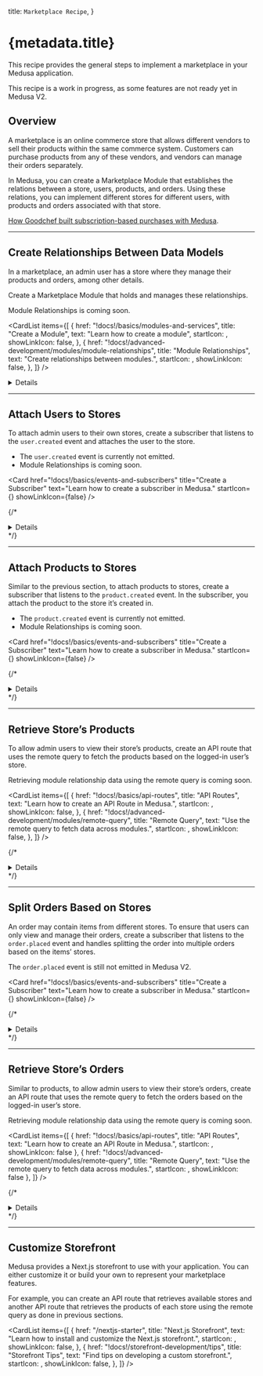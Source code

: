 
  title: `Marketplace Recipe`,
}

# {metadata.title}

This recipe provides the general steps to implement a marketplace in your Medusa application.

<Note type="soon" title="In Development">

This recipe is a work in progress, as some features are not ready yet in Medusa V2.

</Note>

## Overview

A marketplace is an online commerce store that allows different vendors to sell their products within the same commerce system. Customers can purchase products from any of these vendors, and vendors can manage their orders separately.

In Medusa, you can create a Marketplace Module that establishes the relations between a store, users, products, and orders. Using these relations, you can implement different stores for different users, with products and orders associated with that store.

<Note title="Related use-case">

[How Goodchef built subscription-based purchases with Medusa](https://medusajs.com/blog/foraged/).

</Note>

---

## Create Relationships Between Data Models

In a marketplace, an admin user has a store where they manage their products and orders, among other details.

Create a Marketplace Module that holds and manages these relationships.

<Note type="soon">

Module Relationships is coming soon.

</Note>

<CardList
  items={[
    {
      href: "!docs!/basics/modules-and-services",
      title: "Create a Module",
      text: "Learn how to create a module",
      startIcon: <AcademicCapSolid />,
      showLinkIcon: false,
    },
    {
      href: "!docs!/advanced-development/modules/module-relationships",
      title: "Module Relationships",
      text: "Create relationships between modules.",
      startIcon: <AcademicCapSolid />,
      showLinkIcon: false,
    },
  ]}
/>

<Details summaryContent="Example">

In this section, you’ll create a Marketplace Module with the necessary relationships and functionalities in the main service.

Start by creating the directory `src/modules/marketplace`.

Then, create the file `src/modules/marketplace/models/store-user.ts` with the following content:

```ts title="src/modules/marketplace/models/store-user.ts"
import { model } from "@medusajs/utils"

const StoreUser = model.define("store_user", {
  id: model.id().primaryKey(),
  store_id: model.text(),
  user_id: model.text(),
})

export default StoreUser
```

This creates a `StoreUser` data model with the `store_id` and `user_id` properties.

{/* These properties will be used later to establish relationships to the Store and User modules. */}

Next, create the file `src/modules/marketplace/models/store-product.ts` with the following content:

```ts title="src/modules/marketplace/models/store-product.ts"
import { model } from "@medusajs/utils"

const StoreProduct = model.define("store_user", {
  id: model.id().primaryKey(),
  store_id: model.text(),
  product_id: model.text(),
})

export default StoreProduct
```

This creates a `StoreProduct` data model with the `store_id` and `product_id` properties.

{/* These properties will be used later to establish relationships to the Store and Product modules. */}

Finally, create the file `src/modules/marketplace/models/store-order.ts` with the following content:

```ts title="src/modules/marketplace/models/store-order.ts"
import { model } from "@medusajs/utils"

const StoreOrder = model.define("store_user", {
  id: model.id().primaryKey(),
  store_id: model.text(),
  order_id: model.text(),
  parent_order_id: model.text(),
})

export default StoreOrder
```

This creates a `StoreOrder` data model with the `store_id`, `order_id`, and `parent_order_id` properties.

{/* The `store_id` and `order_id` properties will be used to establish relationships to the Store and Order modules. You’ll learn about the use of `parent_order_id` in a later section. */}

To reflect these changes on the database, create the migration `src/modules/marketplace/migrations/Migration20240514143248.ts` with the following content:

```ts title="src/modules/marketplace/migrations/Migration20240514143248.ts"
import { Migration } from "@mikro-orm/migrations"

export class Migration20240514143248 extends Migration {
  async up(): Promise<void> {
    this.addSql(
      'create table if not exists "store_order" ("id" varchar(255) not null, "store_id" text not null, "order_id" text not null, "parent_order_id" text not null, constraint "store_order_pkey" primary key ("id"));'
    )

    this.addSql(
      'create table if not exists "store_product" ("id" varchar(255) not null, "store_id" text not null, "product_id" text not null, constraint "store_product_pkey" primary key ("id"));'
    )

    this.addSql(
      'create table if not exists "store_user" ("id" varchar(255) not null, "store_id" text not null, "user_id" text not null, constraint "store_user_pkey" primary key ("id"));'
    )
  }

  async down(): Promise<void> {
    this.addSql('drop table if exists "store_order" cascade;')

    this.addSql('drop table if exists "store_product" cascade;')

    this.addSql('drop table if exists "store_user" cascade;')
  }
}
```

You’ll run the migration after registering the module in the Medusa configurations.

Then, create the module’s main service at `src/modules/marketplace/service.ts` with the following content:

  ["6", "MedusaService", "Extends the service factory to generate data management features."]
]
  
  ```ts title="src/modules/marketplace/service.ts" highlights={mainServiceHighlights} collapsibleLines="1-5" expandButtonLabel="Show Imports"
  import { MedusaService } from "@medusajs/utils"
  import StoreUser from "./models/store-user"
  import StoreProduct from "./models/store-product"
  import StoreOrder from "./models/store-order"

class MarketplaceModuleService extends MedusaService({
StoreUser,
StoreProduct,
StoreOrder,
}){
// TODO add custom methods
}

export default MarketplaceModuleService

````

The module’s main service extends the service factory to generate data management features for the `StoreUser`, `StoreProduct`, and `StoreOrder` data models.

Finally, create the module definition at `src/modules/marketplace/index.ts` with the following content:

```ts title="src/modules/marketplace/index.ts"
import MarketplaceModuleService from "./service"

export default {
  service: MarketplaceModuleService,
}
````

To use the module, add it to the `modules` object in `medusa-config.js`:

```js title="medusa-config.js"
module.exports = defineConfig({
  // ...
  modules: {
    marketplaceModuleService: {
      resolve: "./modules/marketplace",
      definition: {
        isQueryable: true,
      },
    },
  },
})
```

Then, run the migrations of the module:

```bash npm2yarn
npx medusa migrations run
```

</Details>


---

## Attach Users to Stores

To attach admin users to their own stores, create a subscriber that listens to the `user.created` event and attaches the user to the store.

<Note type="soon">

- The `user.created` event is currently not emitted.
- Module Relationships is coming soon.

</Note>

<Card
  href="!docs!/basics/events-and-subscribers"
  title="Create a Subscriber"
  text="Learn how to create a subscriber in Medusa."
  startIcon={<AcademicCapSolid />}
  showLinkIcon={false}
/>

{/\* <Details summaryContent="Example">

Create the file `src/subscribers/user-created.ts` with the following content:

  ["13", "data", "The event data payload with the created user's ID."],
  ["27", "retrieveUser", "Retrieve the created user."],
  ["29", "createStores", "Create a store for that user using the Store Module."],
  ["33", "createStoreUsers", "Create a relationship between the user and the store by creating a `StoreUser` record."]
]
  
  ```ts title="src/subscribers/user-created.ts" highlights={userSubscriberHighlights} collapsibleLines="1-11" expandButtonLabel="Show Imports"
  import type { 
    SubscriberArgs, 
    SubscriberConfig,
  } from "@medusajs/medusa"
  import { ModuleRegistrationName } from "@medusajs/utils"
  import { 
    IUserModuleService,
    IStoreModuleService,
  } from "@medusajs/types"
  import MarketplaceModuleService from "../modules/marketplace/service"

export default async function userCreatedHandler({
data,
container,
}: SubscriberArgs<{ id: string }>) {
const { id } = "data" in data ? data.data : data
const userModuleService: IUserModuleService = container.resolve(
ModuleRegistrationName.USER
)
const storeModuleService: IStoreModuleService = container.resolve(
ModuleRegistrationName.STORE
)
const marketplaceModuleService: MarketplaceModuleService = container.resolve(
"marketplaceModuleService"
)

    const user = await userModuleService.retrieveUser(id)

    const store = await storeModuleService.createStores({
      name: `${user.first_name}'s Store`,
    })

    const storeUser = await marketplaceModuleService.createStoreUsers({
      store_id: store.id,
      user_id: user.id,
    })

    console.log(`Created StoreUser ${storeUser.id}`)

}

export const config: SubscriberConfig = {
event: "user.created",
}

````

This adds a subscriber to the `user.created` event. In the subscriber, you:

- Retrieve the created user. The created user’s ID is passed in the event’s data payload.
- Create a store for that user using the Store Module.
- Create a relationship between the user and the store by creating a `StoreUser` record.

To test it out, use the `medusa user` command to create a user:

```bash npm2yarn
npx medusa user -e my-admin@medusa-test.com -p supersecret
````

At the end of the output, you should see the message `Created StoreUser {store_user_id}` where the `{store_user_id}` is the ID of the created `StoreUser`.

</Details> */}

---

## Attach Products to Stores

Similar to the previous section, to attach products to stores, create a subscriber that listens to the `product.created` event. In the subscriber, you attach the product to the store it’s created in.

<Note type="soon">

- The `product.created` event is currently not emitted.
- Module Relationships is coming soon.

</Note>

<Card
  href="!docs!/basics/events-and-subscribers"
  title="Create a Subscriber"
  text="Learn how to create a subscriber in Medusa."
  startIcon={<AcademicCapSolid />}
  showLinkIcon={false}
/>

{/\* <Details summaryContent="Example">

Create the file `src/subscribers/product-created.ts` with the following content:

  ["24", "retrieveProduct", "Retrieve the created product."],
  ["26", "", "This subscriber requires the store ID to be set in `product.metadata.store_id`. If not, the subscriber ends execution."],
  ["30", "createStoreProducts", "Create a relationship between the product and the store by creating a `StoreProduct` record."]
]
    
  ```ts title="src/subscribers/product-created.ts" highlights={productSubscriberHighlights} collapsibleLines="1-10" expandButtonLabel="Show Imports"
  import type { 
    SubscriberArgs, 
    SubscriberConfig,
  } from "@medusajs/medusa"
  import { ModuleRegistrationName } from "@medusajs/utils"
  import { 
    IProductModuleService,
  } from "@medusajs/types"
  import MarketplaceModuleService from "../modules/marketplace/service"

export default async function productCreateHandler({
data,
container,
}: SubscriberArgs<{ id: string }>) {
const { id } = "data" in data ? data.data : data
const productModuleService: IProductModuleService = container.resolve(
ModuleRegistrationName.PRODUCT
)

    const marketplaceModuleService: MarketplaceModuleService = container.resolve(
      "marketplaceModuleService"
    )

    const product = await productModuleService.retrieveProduct(id)

    if (!product.metadata?.store_id) {
      return
    }

    await marketplaceModuleService.createStoreProducts({
      store_id: product.metadata.store_id as string,
      product_id: id,
    })

}

export const config: SubscriberConfig = {
event: "product.created",
}

````

This adds a subscriber to the `product.created` event. In the subscriber, you:

- Retrieve the created product.
- This subscriber requires the store ID to be set in `product.metadata.store_id`. If not, the subscriber ends execution.
- If the store ID is found, create a relationship between the product and the store by creating a `StoreProduct` record.

To test it out, start the Medusa application:

```bash npm2yarn
npm run dev
````

Then, send an authenticated `POST` request to `/admin/products`:

```bash
curl -X POST 'http://localhost:9000/admin/products' \
-H 'Content-Type: application/json' \
-H 'Authorization: Bearer {jwt_token}' \
--data '{
    "title": "My Shirt 13",
    "metadata": {
        "store_id": "store_01HXV74JCCAHA3F2X3EWZTZG5R"
    }
}'
```

This returns the created product. In the next section, you’ll implement the API route to fetch the products of a store.

</Details> */}


---

## Retrieve Store’s Products

To allow admin users to view their store’s products, create an API route that uses the remote query to fetch the products based on the logged-in user’s store.

<Note type="soon">

Retrieving module relationship data using the remote query is coming soon.

</Note>

<CardList
  items={[
    {
      href: "!docs!/basics/api-routes",
      title: "API Routes",
      text: "Learn how to create an API Route in Medusa.",
      startIcon: <AcademicCapSolid />,
      showLinkIcon: false,
    },
    {
      href: "!docs!/advanced-development/modules/remote-query",
      title: "Remote Query",
      text: "Use the remote query to fetch data across modules.",
      startIcon: <AcademicCapSolid />,
      showLinkIcon: false,
    },
  ]}
/>

{/\* <Details summaryContent="Example">

Create the file `src/api/admin/marketplace/products/route.ts` with the following content:

  ["26", "storeUsers", "Retrieve the store of the logged-in user."],
  ["38", "query", "Build a query that retrieves the products of that store."],
  ["50", "remoteQuery", "Retrieve the products using remote query."]
]
    
  ```ts title="src/api/admin/marketplace/products/route.ts" highlights={productRoutesHighlights} collapsibleLines="1-13" expandButtonLabel="Show Imports"
  import { 
    AuthenticatedMedusaRequest, 
    MedusaResponse,
  } from "@medusajs/medusa"
  import { RemoteQueryFunction } from "@medusajs/modules-sdk"
  import { 
    remoteQueryObjectFromString,
    ContainerRegistrationKeys,
    MedusaError,
  } from "@medusajs/utils"
  import MarketplaceModuleService 
    from "../../../../modules/marketplace/service"

export async function GET(
req: AuthenticatedMedusaRequest,
res: MedusaResponse
): Promise<void> {
const marketplaceModuleService: MarketplaceModuleService =
req.scope.resolve(
"marketplaceModuleService"
)
const remoteQuery: RemoteQueryFunction = req.scope.resolve(
ContainerRegistrationKeys.REMOTE_QUERY
)

    const storeUsers = await marketplaceModuleService
      .listStoreUsers({
        user_id: req.auth_context.actor_id,
      })

    if (!storeUsers.length) {
      throw new MedusaError(
        MedusaError.Types.NOT_FOUND,
        "This user doesn't have an associated store."
      )
    }

    const query = remoteQueryObjectFromString({
      entryPoint: "store_product",
      fields: [
        "product.*",
      ],
      variables: {
        filters: {
          store_id: storeUsers[0].store_id,
        },
      },
    })

    const result = await remoteQuery(query)

    res.json({
      store_id: storeUsers[0].store_id,
      products: result.map((data) => data.product),
    })

}

````

This creates a `GET` API route at `/admin/marketplace/products`. In the API route, you:

- Retrieve the store of the logged-in user.
- Build a query that retrieves the products of that store.
- Retrieve the products using remote query and return them.

Next, create the file `src/api/middlewares.ts` with the following content:

```ts title="src/api/middlewares.ts"
import {
  MiddlewaresConfig,
  authenticate,
} from "@medusajs/medusa"

export const config: MiddlewaresConfig = {
  routes: [
    {
      matcher: "/admin/marketplace*",
      middlewares: [
        authenticate(
          "admin",
          ["session", "bearer", "api-key"]
        ),
      ],
    },
  ],
}
````

This ensures that only authenticated admin users can access your API route.

To test it out, start the Medusa application. Then, send a `GET` request to `/admin/marketplace/products`:

```bash
curl 'localhost:9000/admin/marketplace/products' \
-H 'Authorization: Bearer {jwt_token}'
```

This will return the product you created in the previous section, if the `{jwt_token}` belongs to the user of the same store ID.

</Details> */}


---

## Split Orders Based on Stores

An order may contain items from different stores. To ensure that users can only view and manage their orders, create a subscriber that listens to the `order.placed` event and handles splitting the order into multiple orders based on the items’ stores.

<Note type="soon">

The `order.placed` event is still not emitted in Medusa V2.

</Note>

<Card
  href="!docs!/basics/events-and-subscribers"
  title="Create a Subscriber"
  text="Learn how to create a subscriber in Medusa."
  startIcon={<AcademicCapSolid />}
  showLinkIcon={false}
/>

{/\* <Details summaryContent="Example">

Create the file `src/subscribers/order-created.ts` with the following content:

  ["35", "", "Loop over the created order’s items."],
  ["57", "", "Group the items by their store ID."],
  ["72", "createStoreOrders", "If the items have the same store ID, then associate the created order with the store."],
  ["88", "createStoreOrders", "If there are items from more than one store in the order, create child orders and associate each of them with the store."],
  ["91", "parent_order_id", "The `parent_order_id` property in the `StoreOrder` data model points to the original order."]
]
    
  ```ts title="src/subscribers/order-created.ts" highlights={orderSubscriberHighlights} collapsibleLines="1-13" expandButtonLabel="Show Imports"
  import type { 
    SubscriberArgs, 
    SubscriberConfig,
  } from "@medusajs/medusa"
  import { ModuleRegistrationName } from "@medusajs/utils"
  import { 
    IOrderModuleService,
    CreateOrderDTO,
  } from "@medusajs/types"
  import MarketplaceModuleService 
    from "../modules/marketplace/service"
  import { createOrdersWorkflow } from "@medusajs/core-flows"

export default async function orderCreatedHandler({
data,
container,
}: SubscriberArgs<{ id: string }>) {
const { id } = "data" in data ? data.data : data
const orderModuleService: IOrderModuleService =
container.resolve(
ModuleRegistrationName.ORDER
)

    const marketplaceModuleService: MarketplaceModuleService =
      container.resolve(
        "marketplaceModuleService"
      )

    const storeToOrders: Record<string, CreateOrderDTO> = {}

    const order = await orderModuleService.retrieveOrder(id, {
      relations: ["items"],
    })

    await Promise.all(order.items?.map(async (item) => {
      const storeProduct = await marketplaceModuleService
        .listStoreProducts({
          product_id: item.product_id,
        })

      if (!storeProduct.length) {
        return
      }

      const storeId = storeProduct[0].store_id

      if (!storeToOrders[storeId]) {
        const { id, ...orderDetails } = order
        storeToOrders[storeId] = {
          ...orderDetails,
          items: [],
        }
      }

      const { id, ...itemDetails } = item

      storeToOrders[storeId].items.push(itemDetails)
    }))

    const storeToOrdersKeys = Object.keys(storeToOrders)

    if (!storeToOrdersKeys.length) {
      return
    }

    if (
      storeToOrdersKeys.length === 1 &&
      storeToOrders[0].items.length === order.items.length
    ) {
      // The order is composed of items from one store, so
      // associate the order as-is with the store.
      await marketplaceModuleService.createStoreOrders({
        store_id: storeToOrdersKeys[0],
        order_id: order.id,
      })

      return
    }

    // create store orders for each child order
    await Promise.all(
      storeToOrdersKeys.map(async (storeId) => {
        const { result } = await createOrdersWorkflow(container)
          .run({
            input: storeToOrders[storeId],
          })

        await marketplaceModuleService.createStoreOrders({
          store_id: storeId,
          order_id: result.id,
          parent_order_id: order.id,
        })
      })
    )

}

export const config: SubscriberConfig = {
event: "order.placed",
}

````

This adds a subscriber to the `order.placed` event. In the subscriber, you:

- Loop over the created order’s items.
- Group the items by their store ID.
- If the items have the same store ID, then associate the created order with the store.
- If there are items from more than one store in the order, create child orders and associate each of them with the store. Here, you use the `parent_order_id` property in the `StoreOrder` data model to point to the original order.

To test this out, create an order in your store. That will run the subscriber and create the child orders.

The next section covers how to retrieve the store’s orders.

</Details> */}


---

## Retrieve Store’s Orders

Similar to products, to allow admin users to view their store’s orders, create an API route that uses the remote query to fetch the orders based on the logged-in user’s store.

<Note type="soon">

Retrieving module relationship data using the remote query is coming soon.

</Note>

<CardList items={[
{
  href: "!docs!/basics/api-routes",
  title: "API Routes",
  text: "Learn how to create an API Route in Medusa.",
  startIcon: <AcademicCapSolid />,
  showLinkIcon: false
},
{
  href: "!docs!/advanced-development/modules/remote-query",
  title: "Remote Query",
  text: "Use the remote query to fetch data across modules.",
  startIcon: <AcademicCapSolid />,
  showLinkIcon: false
},
]} />

{/* <Details summaryContent="Example">

Create the file `src/api/admin/marketplace/orders/route.ts` with the following content:

["25", "", "Retrieve the store of the logged-in user."],
["29", "", "Build a query that retrieves the orders of that store."],
["41", "", "Retrieve the orders using remote query."]
]

```ts title="src/api/admin/marketplace/orders/route.ts" highlights={orderRoutesHighlights} collapsibleLines="1-12" expandButtonLabel="Show Imports"
import {
  AuthenticatedMedusaRequest,
  MedusaResponse,
} from "@medusajs/medusa"
import { RemoteQueryFunction } from "@medusajs/modules-sdk"
import {
  remoteQueryObjectFromString,
  ContainerRegistrationKeys,
} from "@medusajs/utils"
import MarketplaceModuleService
  from "../../../../modules/marketplace/service"

export async function GET(
  req: AuthenticatedMedusaRequest,
  res: MedusaResponse
): Promise<void> {
  const marketplaceModuleService: MarketplaceModuleService =
    req.scope.resolve(
      "marketplaceModuleService"
    )
  const remoteQuery: RemoteQueryFunction = req.scope.resolve(
    ContainerRegistrationKeys.REMOTE_QUERY
  )

  const storeUsers = await marketplaceModuleService.listStoreUsers({
    user_id: req.auth_context.actor_id,
  })

  const query = remoteQueryObjectFromString({
    entryPoint: "store_order",
    fields: [
      "order.*",
    ],
    variables: {
      filters: {
        store_id: storeUsers[0].store_id,
      },
    },
  })

  const result = await remoteQuery(query)

  res.json({
    orders: result.map((data) => data.order),
  })
}
````

This creates a `GET` API route at `/admin/marketplace/orders`. In the API route, you:

- Retrieve the store of the logged-in user.
- Build a query that retrieves the orders of that store.
- Retrieve the orders using remote query and return them.

To test it out, start the Medusa application. Then, send a `GET` request to `/admin/marketplace/orders`:

```bash
curl 'localhost:9000/admin/marketplace/orders' \
-H 'Authorization: Bearer {jwt_token}'
```

This will return the orders you created in the previous section if the `{jwt_token}` belongs to the user of the same store ID.

</Details> */}

---

## Customize Storefront

Medusa provides a Next.js storefront to use with your application. You can either customize it or build your own to represent your marketplace features.

For example, you can create an API route that retrieves available stores and another API route that retrieves the products of each store using the remote query as done in previous sections.

<CardList
  items={[
    {
      href: "/nextjs-starter",
      title: "Next.js Storefront",
      text: "Learn how to install and customize the Next.js storefront.",
      startIcon: <AcademicCapSolid />,
      showLinkIcon: false,
    },
    {
      href: "!docs!/storefront-development/tips",
      title: "Storefront Tips",
      text: "Find tips on developing a custom storefront.",
      startIcon: <AcademicCapSolid />,
      showLinkIcon: false,
    },
  ]}
/>
